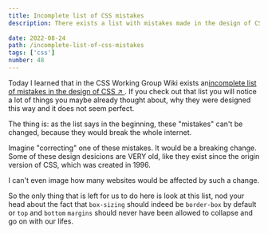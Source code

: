 ```yaml
---
title: Incomplete list of CSS mistakes
description: There exists a list with mistakes made in the design of CSS, that can't be corrected because it would break the internet
  
date: 2022-08-24
path: /incomplete-list-of-css-mistakes
tags: ['css']
number: 48
---
```


Today I learned that in the CSS Working Group Wiki exists an<a href="https://wiki.csswg.org/ideas/mistakes" target="_blank">incomplete list of mistakes in the design of CSS &#8599; </a>. If you check out that list you will notice a lot of things you maybe already thought about, why they were designed this way and it does not seem perfect.

The thing is: as the list says in the beginning, these "mistakes" can't be changed, because they would break the whole internet.

Imagine "correcting" one of these mistakes. It would be a breaking change. Some of these design desicions are VERY old, like they exist since the origin version of CSS, which was created in 1996. 

I can't even image how many websites would be affected by such a change.
 
So the only thing that is left for us to do here is look at this list, nod your head about the fact that `box-sizing` should indeed be `border-box` by default or `top` and `bottom` `margins` should never have been allowed to collapse and go on with our lifes.
